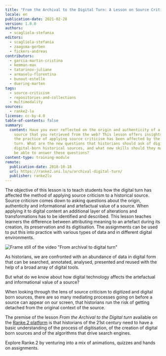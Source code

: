 ```yaml
---
title: "From the Archival to the Digital Turn: A Lesson on Source Criticism"
locale: en
publication-date: 2021-02-28
version: 1.0.0
authors:
  - scagliola-stefania
editors:
  - scagliola-stefania
  - zaagsma-gerben
  - fickers-andreas
contributors:
  - garcia-martin-cristina
  - kemman-max
  - tatarinov-juliane
  - armaselu-florentina
  - bunout-estelle
  - duering-marten
tags:
  - source-criticism
  - repositories-and-collections
  - multimodality
sources:
  - ranke2-lu
license: cc-by-4.0
table-of-contents: false
summary:
  content: Have you ever reflected on the origin and authenticity of a historical
    source that you retrieved from the web? This lesson offers insights into how
    the practice of applying source criticism has been affected by the digital
    turn. What are the new questions that historians should ask of digitised and
    digital-born historical sources, and what new skills should they master to
    be able to answer these questions?
content-type: training-module
remote:
  publication-date: 2018-10-18
  url: https://ranke2.uni.lu/u/archival-digital-turn/
  publisher: ranke2lu
---
```

The objective of this lesson is to teach students how the digital turn has affected the method of applying source criticism to a historical source. Source criticism comes down to asking questions about the origin, authenticity and informational and artefactual value of a source. When applying it to digital content an additional layer of alterations and transformations has to be identified and described. This lesson teaches learners the difference between attributing meaning to an artefact during its creation, its preservation and its digitisation. The assignments can be used to put this into practice with various types of data and in different digital environments.

![Frame still of the video "From archival to digital turn"](images/archival-digital-turn.png)

As historians, we are confronted with an abundance of data in digital form that can be searched, annotated, analysed, presented and reused with the help of a broad array of digital tools.

But what do we know about how digital technology affects the artefactual and informational value of a source?

When looking through the lens of source criticism to digitized and digital born sources, there are so many mediating processes going on before a source can appear on our screen, that historians run the risk of getting detached from the original context of the source.

The premise of the lesson *From the Archival to the Digital turn* available on the [Ranke.2 platform](https://ranke2.uni.lu/u/archival-digital-turn/) is that historians of the 21st century need to have a basic understanding of the process of digitisation, of the creation of digital born sources and of the algorithms that drive search engines.

Explore Ranke.2 by venturing into a mix of animations, quizzes and hands on assignments.

<ExternalResource title="Interested in learning more?" subtitle="Check out From the Archival to the Digital turn: a lesson on Source Criticism" url="https://ranke2.uni.lu/u/archival-digital-turn/" />
